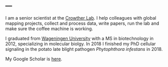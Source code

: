 ---
---

<link rel="stylesheet" href="styles.css" type="text/css">

<!-- <img src="images/johan.jpg" style="width:25%; border:10px solid; margin-right: 20px" align="left"> -->

I am a senior scientist at the [Crowther Lab](https://www.crowtherlab.com/). I help colleagues with global mapping projects, collect and process data, write papers, run the lab and make sure the coffee machine is working. 

I graduated from [Wageningen University](http://www.sph.umn.edu/academics/divisions/biostatistics/) with a MS in biotechnology in 2012, specializing in molecular biolgy. In 2018 I finished my PhD cellular signaling in the potato late blight pathogen <i>Phytophthora infestans</i> in 2018.

My Google Scholar is [here](https://scholar.google.com/citations?user=0Pl8Q1EAAAAJ&hl=en).